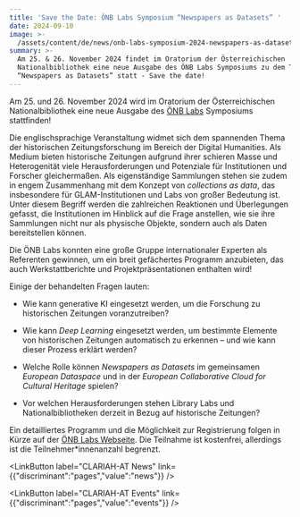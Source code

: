 ```yaml
---
title: 'Save the Date: ÖNB Labs Symposium “Newspapers as Datasets” '
date: 2024-09-10
image: >-
  /assets/content/de/news/onb-labs-symposium-2024-newspapers-as-datasets/image.jpg
summary: >-
  Am 25. & 26. November 2024 findet im Oratorium der Österreichischen
  Nationalbibliothek eine neue Ausgabe des ÖNB Labs Symposiums zu dem Thema
  “Newspapers as Datasets” statt - Save the date!
---
```

Am 25. und 26. November 2024 wird im Oratorium der Österreichischen Nationalbibliothek eine neue Ausgabe des [ÖNB Labs](https://labs.onb.ac.at/de/) Symposiums stattfinden!

Die englischsprachige Veranstaltung widmet sich dem spannenden Thema der historischen Zeitungsforschung im Bereich der Digital Humanities. Als Medium bieten historische Zeitungen aufgrund ihrer schieren Masse und Heterogenität viele Herausforderungen und Potenziale für Institutionen und Forscher gleichermaßen. Als eigenständige Sammlungen stehen sie zudem in engem Zusammenhang mit dem Konzept von *collections as data*, das insbesondere für GLAM-Institutionen und Labs von großer Bedeutung ist. Unter diesem Begriff werden die zahlreichen Reaktionen und Überlegungen gefasst, die Institutionen im Hinblick auf die Frage anstellen, wie sie ihre Sammlungen nicht nur als physische Objekte, sondern auch als Daten bereitstellen können.

Die ÖNB Labs konnten eine große Gruppe internationaler Experten als Referenten gewinnen, um ein breit gefächertes Programm anzubieten, das auch Werkstattberichte und Projektpräsentationen enthalten wird!&#x20;

Einige der behandelten Fragen lauten: 

* Wie kann generative KI eingesetzt werden, um die Forschung zu historischen Zeitungen voranzutreiben? 

- Wie kann *Deep Learning* eingesetzt werden, um bestimmte Elemente von historischen Zeitungen automatisch zu erkennen – und wie kann dieser Prozess erklärt werden? 

* Welche Rolle können *Newspapers as Datasets* im gemeinsamen *European Dataspace* und in der *European Collaborative Cloud for Cultural Heritage* spielen? 

- Vor welchen Herausforderungen stehen Library Labs und Nationalbibliotheken derzeit in Bezug auf historische Zeitungen?

Ein detailliertes Programm und die Möglichkeit zur Registrierung folgen in Kürze auf der [ÖNB Labs Webseite](https://labs.onb.ac.at/de/topic/symposium-2024/). Die Teilnahme ist kostenfrei, allerdings ist die Teilnehmer\*innenanzahl begrenzt.

<LinkButton label="CLARIAH-AT News" link={{"discriminant":"pages","value":"news"}} />

<LinkButton label="CLARIAH-AT Events" link={{"discriminant":"pages","value":"events"}} />
